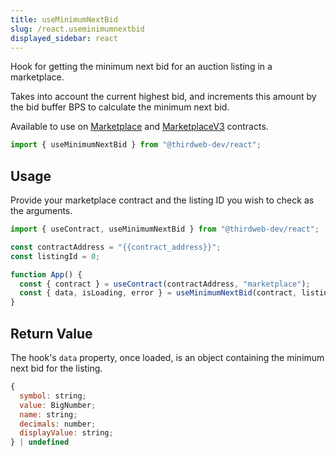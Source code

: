 ```yaml
---
title: useMinimumNextBid
slug: /react.useminimumnextbid
displayed_sidebar: react
---
```


Hook for getting the minimum next bid for an auction listing in a marketplace.

Takes into account the current highest bid, and increments this amount by the bid buffer BPS to calculate the minimum next bid.

Available to use on
[Marketplace](https://thirdweb.com/thirdweb.eth/Marketplace) and [MarketplaceV3](https://thirdweb.com/thirdweb.eth/MarketplaceV3) contracts.

```jsx
import { useMinimumNextBid } from "@thirdweb-dev/react";
```

## Usage

Provide your marketplace contract and the listing ID you wish to check as the arguments.

```jsx
import { useContract, useMinimumNextBid } from "@thirdweb-dev/react";

const contractAddress = "{{contract_address}}";
const listingId = 0;

function App() {
  const { contract } = useContract(contractAddress, "marketplace");
  const { data, isLoading, error } = useMinimumNextBid(contract, listingId);
}
```

## Return Value

The hook's `data` property, once loaded, is an object containing the minimum next bid for the listing.

```jsx
{
  symbol: string;
  value: BigNumber;
  name: string;
  decimals: number;
  displayValue: string;
} | undefined
```
